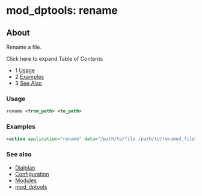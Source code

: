 
# mod_dptools: rename 

 

## About

Rename a file.

Click here to expand Table of Contents

* 1 [Usage](#usage)
* 2 [Examples](#examples)
* 3 [See Also](#see-also)

### Usage

```xml
rename <from_path> <to_path>
```

### Examples

```xml
<action application="rename" data="/path/to/file /path/to/renamed_file"/>
```

### See also

* [Dialplan](../../Dialplan/index.mdx#0-about)
* [Configuration](../../Configuration/index.mdx#about)
* [Modules](../index.mdx#about)
* [mod\_dptools](../mod_dptools_1970333.mdx#c)


